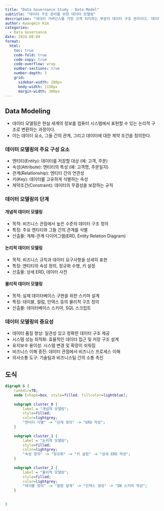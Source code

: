```yaml
---
title: "Data Governance Study - Data Model"
subtitle: "데이터 구조 관리를 위한 데이터 모델링"
description: "데이터 거버넌스를 가장 크게 차지하는 부분이 데이터 구조 관리이다. 데이터 구조 관리를 위해 가장 먼저 선행되고 데이터 엔지니어 실무자들이 프로젝트 초기에 공수를 들이는 과정이 Data Modeling이다."
author: Kwangmin Kim
categories:
  - Data Governance
date: 2024-08-04
format: 
  html:
    toc: true  
    code-fold: true
    code-copy: true
    code-overflow: wrap
    number-sections: true
    number-depth: 3
    grid:
      sidebar-width: 200px
      body-width: 1150px
      margin-width: 300px
---
```


## Data Modeling

* 데이터 모델링은 현실 세계의 정보를 컴퓨터 시스템에서 표현할 수 있는 논리적 구조로 변환하는 과정이다. 
* 이는 데이터 요소, 그들 간의 관계, 그리고 데이터에 대한 제약 조건을 정의한다.

### 데이터 모델링의 주요 구성 요소

* 엔티티(Entity): 데이터를 저장할 대상 (예: 고객, 주문)
* 속성(Attribute): 엔티티의 특성 (예: 고객명, 주문일자)
* 관계(Relationship): 엔티티 간의 연관성
* 키(Key): 데이터를 고유하게 식별하는 속성
* 제약조건(Constraint): 데이터의 무결성을 보장하는 규칙

### 데이터 모델링의 단계

#### 개념적 데이터 모델링

* 목적: 비즈니스 관점에서 높은 수준의 데이터 구조 정의
* 특징: 주요 엔티티와 그들 간의 관계를 식별
* 산출물: 개체-관계 다이어그램(ERD, Entity Relation Diagram)

#### 논리적 데이터 모델링

* 목적: 비즈니스 규칙과 데이터 요구사항을 상세히 표현
* 특징: 엔티티의 속성 정의, 정규화 수행, 키 설정
* 산출물: 상세 ERD, 데이터 사전

#### 물리적 데이터 모델링

* 목적: 실제 데이터베이스 구현을 위한 스키마 설계
* 특징: 테이블, 컬럼, 인덱스 등의 물리적 구조 정의
* 산출물: 데이터베이스 스키마, SQL 스크립트

### 데이터 모델링의 중요성

* 데이터 품질 향상: 일관성 있고 정확한 데이터 구조 제공
* 시스템 성능 최적화: 효율적인 데이터 접근 및 저장 구조 설계
* 유지보수 용이성: 시스템 변경 및 확장이 쉬워짐
* 비즈니스 이해 증진: 데이터 관점에서 비즈니스 프로세스 이해
* 의사소통 도구: 기술팀과 비즈니스팀 간의 소통 촉진

## 도식

```dot
digraph G {
    rankdir=TB;
    node [shape=box, style=filled, fillcolor=lightblue];
    
    subgraph cluster_0 {
        label = "개념적 모델링";
        style=filled;
        color=lightgrey;
        "엔티티 식별" -> "관계 정의" -> "ERD 작성";
    }
    
    subgraph cluster_1 {
        label = "논리적 모델링";
        style=filled;
        color=lightgrey;
        "속성 정의" -> "정규화" -> "키 설정" -> "상세 ERD 작성";
    }
    
    subgraph cluster_2 {
        label = "물리적 모델링";
        style=filled;
        color=lightgrey;
        "테이블 정의" -> "컬럼 설계" -> "인덱스 생성" -> "DB 스키마 작성";
    }
    
    
}

```